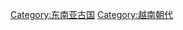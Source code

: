 {{catmore}}
{{Commons cat|Champa}}

[[Category:东南亚古国|Category:东南亚古国]]
[[Category:越南朝代|Category:越南朝代]]